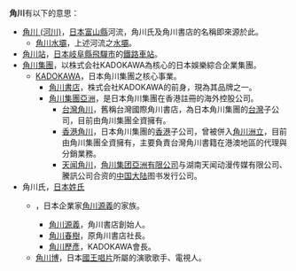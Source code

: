'''角川'''有以下的意思：
* [[角川_(河川)|角川 (河川)]]，[[日本|日本]][[富山縣|富山縣]]河流，角川氏及角川書店的名稱即來源於此。
** [[角川水壩|角川水壩]]，上述河流之[[水壩|水壩]]。
* [[角川站|角川站]]，[[日本|日本]][[岐阜縣|岐阜縣]][[飛驒市|飛驒市]]的[[鐵路車站|鐵路車站]]。
* [[角川集團|角川集團]]，以株式会社KADOKAWA為核心的日本娛樂綜合企業集團。
** [[KADOKAWA|KADOKAWA]]，日本角川集團之核心事業。
*** [[角川書店|角川書店]]，株式会社KADOKAWA的前身，現為其品牌之一。
*** [[角川集團亞洲|角川集團亞洲]]，是日本角川集團在香港註冊的海外控股公司。
**** [[台灣角川|台灣角川]]，舊稱台灣國際角川書店，為日本角川集團的[[台灣|台灣]]子公司，目前由角川集團全資擁有。
**** [[香港角川|香港角川]]，日本角川集團的[[香港|香港]]子公司，曾被併入[[角川洲立|角川洲立]]，目前由角川集團全資擁有，主要負責台灣角川書籍在港澳地區的代理與分銷業務。
**** [[天闻角川|天闻角川]]，[[角川集团亞洲有限公司|角川集团亞洲有限公司]]与湖南天闻动漫传媒有限公司、騰訊公司合资的[[中国大陆|中国大陆]]图书发行公司。
* 角川氏，[[日本姓氏|日本姓氏]]
** {{lj|Category:角川家}}，日本企業家[[角川源義|角川源義]]的家族。
*** [[角川源義|角川源義]]，角川書店創始人。
*** [[角川春樹|角川春樹]]，原角川書店社長。
*** [[角川歷彥|角川歷彥]]，KADOKAWA會長。
** [[角川博|角川博]]，日本[[國王唱片|國王唱片]]所屬的演歌歌手、電視人。
{{disambig|D|Cat=二字译名消歧义}}